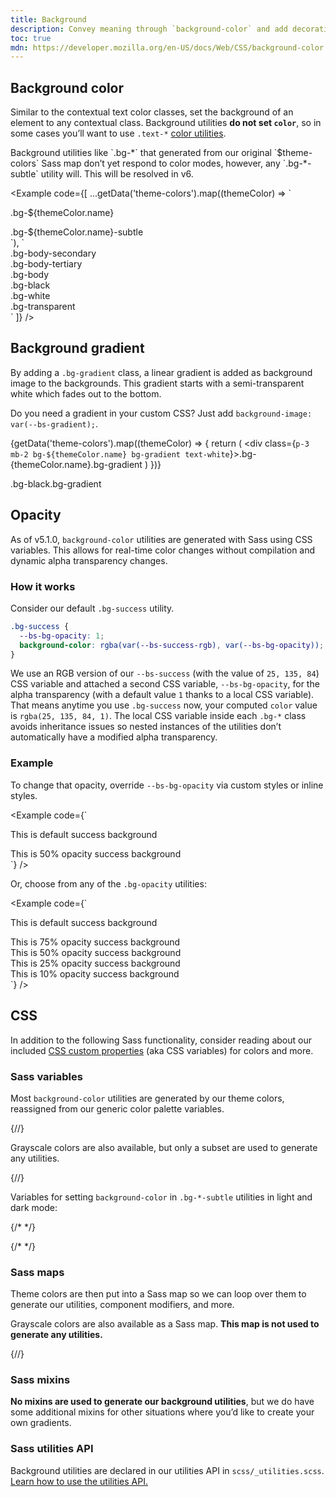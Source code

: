 ```yaml
---
title: Background
description: Convey meaning through `background-color` and add decoration with gradients.
toc: true
mdn: https://developer.mozilla.org/en-US/docs/Web/CSS/background-color
---
```



<Callout name="warning-color-assistive-technologies" />

## Background color

Similar to the contextual text color classes, set the background of an element to any contextual class. Background utilities **do not set `color`**, so in some cases you’ll want to use `.text-*` [color utilities]([[docsref:/utilities/colors]]).

<Callout>
Background utilities like `.bg-*` that generated from our original `$theme-colors` Sass map don’t yet respond to color modes, however, any `.bg-*-subtle` utility will. This will be resolved in v6.
</Callout>

<Example code={[
  ...getData('theme-colors').map((themeColor) => `<div class="p-3 mb-2 bg-${themeColor.name} text-white">.bg-${themeColor.name}</div>
<div class="p-3 mb-2 bg-${themeColor.name}-subtle text-${themeColor.name}-emphasis">.bg-${themeColor.name}-subtle</div>`),
  `<div class="p-3 mb-2 bg-body-secondary">.bg-body-secondary</div>
<div class="p-3 mb-2 bg-body-tertiary">.bg-body-tertiary</div>
<div class="p-3 mb-2 bg-body text-body">.bg-body</div>
<div class="p-3 mb-2 bg-black text-white">.bg-black</div>
<div class="p-3 mb-2 bg-white text-dark">.bg-white</div>
<div class="p-3 mb-2 bg-transparent text-body">.bg-transparent</div>`
]} />

## Background gradient

By adding a `.bg-gradient` class, a linear gradient is added as background image to the backgrounds. This gradient starts with a semi-transparent white which fades out to the bottom.

Do you need a gradient in your custom CSS? Just add `background-image: var(--bs-gradient);`.

{getData('theme-colors').map((themeColor) => {
  return (
    <div class={`p-3 mb-2 bg-${themeColor.name} bg-gradient text-white`}>.bg-{themeColor.name}.bg-gradient</div>
  )
})}
<div class="p-3 mb-2 bg-black bg-gradient text-white">.bg-black.bg-gradient</div>

## Opacity

As of v5.1.0, `background-color` utilities are generated with Sass using CSS variables. This allows for real-time color changes without compilation and dynamic alpha transparency changes.

### How it works

Consider our default `.bg-success` utility.

```css
.bg-success {
  --bs-bg-opacity: 1;
  background-color: rgba(var(--bs-success-rgb), var(--bs-bg-opacity));
}
```

We use an RGB version of our `--bs-success` (with the value of `25, 135, 84`) CSS variable and attached a second CSS variable, `--bs-bg-opacity`, for the alpha transparency (with a default value `1` thanks to a local CSS variable). That means anytime you use `.bg-success` now, your computed `color` value is `rgba(25, 135, 84, 1)`. The local CSS variable inside each `.bg-*` class avoids inheritance issues so nested instances of the utilities don’t automatically have a modified alpha transparency.

### Example

To change that opacity, override `--bs-bg-opacity` via custom styles or inline styles.

<Example code={`<div class="bg-success p-2 text-white">This is default success background</div>
<div class="bg-success p-2" style="--bs-bg-opacity: .5;">This is 50% opacity success background</div>`} />

Or, choose from any of the `.bg-opacity` utilities:

<Example code={`<div class="bg-success p-2 text-white">This is default success background</div>
<div class="bg-success p-2 text-white bg-opacity-75">This is 75% opacity success background</div>
<div class="bg-success p-2 text-dark bg-opacity-50">This is 50% opacity success background</div>
<div class="bg-success p-2 text-dark bg-opacity-25">This is 25% opacity success background</div>
<div class="bg-success p-2 text-dark bg-opacity-10">This is 10% opacity success background</div>`} />

## CSS

In addition to the following Sass functionality, consider reading about our included [CSS custom properties]([[docsref:/customize/css-variables]]) (aka CSS variables) for colors and more.

### Sass variables

Most `background-color` utilities are generated by our theme colors, reassigned from our generic color palette variables.

{/*<ScssDocs name="color-variables" file="scss/_variables.scss" />*/}

<ScssDocs name="theme-color-variables" file="scss/_variables.scss" />

<ScssDocs name="variable-gradient" file="scss/_variables.scss" />

Grayscale colors are also available, but only a subset are used to generate any utilities.

{/*<ScssDocs name="gray-color-variables" file="scss/_variables.scss" />*/}

Variables for setting `background-color` in `.bg-*-subtle` utilities in light and dark mode:

{/* <ScssDocs name="theme-bg-subtle-variables" file="scss/_variables.scss" /> */}

{/* <ScssDocs name="theme-bg-subtle-dark-variables" file="scss/_variables-dark.scss" /> */}

### Sass maps

Theme colors are then put into a Sass map so we can loop over them to generate our utilities, component modifiers, and more.

<ScssDocs name="theme-colors-map" file="scss/_variables.scss" />

Grayscale colors are also available as a Sass map. **This map is not used to generate any utilities.**

{/*<ScssDocs name="gray-colors-map" file="scss/_variables.scss" />*/}

### Sass mixins

**No mixins are used to generate our background utilities**, but we do have some additional mixins for other situations where you’d like to create your own gradients.

<ScssDocs name="gradient-bg-mixin" file="scss/mixins/_gradients.scss" />

<ScssDocs name="gradient-mixins" file="scss/mixins/_gradients.scss" />

### Sass utilities API

Background utilities are declared in our utilities API in `scss/_utilities.scss`. [Learn how to use the utilities API.]([[docsref:/utilities/api#using-the-api]])

<ScssDocs name="utils-bg-color" file="scss/_utilities.scss" />

